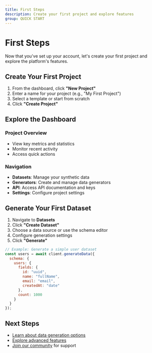```yaml
---
title: First Steps
description: Create your first project and explore features
group: QUICK START
---
```


# First Steps

Now that you've set up your account, let's create your first project and explore the platform's features.

## Create Your First Project

1. From the dashboard, click **"New Project"**
2. Enter a name for your project (e.g., "My First Project")
3. Select a template or start from scratch
4. Click **"Create Project"**

## Explore the Dashboard

### Project Overview
- View key metrics and statistics
- Monitor recent activity
- Access quick actions

### Navigation
- **Datasets**: Manage your synthetic data
- **Generators**: Create and manage data generators
- **API**: Access API documentation and keys
- **Settings**: Configure project settings

## Generate Your First Dataset

1. Navigate to **Datasets**
2. Click **"Create Dataset"**
3. Choose a data source or use the schema editor
4. Configure generation settings
5. Click **"Generate"**

```javascript
// Example: Generate a simple user dataset
const users = await client.generateData({
  schema: {
    users: {
      fields: {
        id: "uuid",
        name: "fullName",
        email: "email",
        createdAt: "date"
      },
      count: 1000
    }
  }
});
```

## Next Steps
- [Learn about data generation options](/docs/quick-start/next-steps)
- [Explore advanced features](/docs/features)
- [Join our community](https://community.syncora.ai) for support
